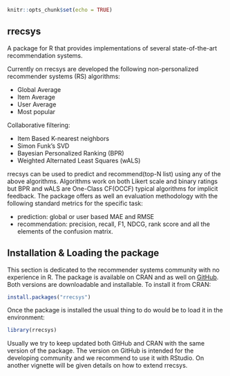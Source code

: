<!--
%\VignetteEngine{knitr::knitr}
%\VignetteIndexEntry{0. Introduction and Installing rrecsys}
-->

```r
knitr::opts_chunk$set(echo = TRUE)
```

## rrecsys
A package for R that provides implementations of several state-of-the-art recommendation systems. 

Currently on rrecsys are developed the following non-personalized recommender systems (RS) algorithms:

* Global Average
* Item Average
* User Average
* Most popular

Collaborative filtering:

* Item Based K-nearest neighbors
* Simon Funk's SVD
* Bayesian Personalized Ranking (BPR)
* Weighted Alternated Least Squares (wALS)

rrecsys can be used to predict and recommend(top-N list) using any of the above algorithms. Algorithms work on both Likert scale and binary ratings but BPR and wALS are One-Class CF(OCCF) typical algorithms for implicit feedback. The package offers as well an evaluation methodology with the following standard metrics for the specific task:

* prediction: global or user based MAE and RMSE
* recommendation: precision, recall, F1, NDCG, rank score and all the elements of the confusion matrix.

## Installation & Loading the package
This section is dedicated to the recommender systems community with no experience in R. The package is available on CRAN and as well on [GitHub](https://github.com/ludovikcoba). Both versions are downloadable and installable. To install it from CRAN:

```r
install.packages("rrecsys")
```
Once the package is installed the usual thing to do would be to load it in the environment:
```r
library(rrecsys)
```
Usually we try to keep updated both GitHub and CRAN with the same version of the package. The version on GitHub is intended for the developing community and we recommend to use it with RStudio. On another vignette will be given details on how to extend rrecsys.
